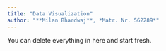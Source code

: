 ```yaml
---
title: "Data Visualization"
author: "**Milan Bhardwaj**, *Matr. Nr. 562289*"
---
```


::: callout-note
You can delete everything in here and start fresh.
:::